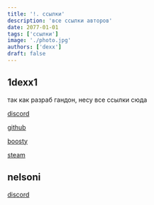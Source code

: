 ```yaml
---
title: '!. ссылки'
description: 'все ссылки авторов'
date: 2077-01-01
tags: ['ссылки']
image: './photo.jpg'
authors: ['dexx']
draft: false
---
```


## 1dexx1

так как разраб гандон, несу все ссылки сюда

[discord](https://discord.com/users/999589862158114848)

[github](https://github.com/1dexx1)

[boosty](https://boosty.to/1dexx1)

[steam](https://steamcommunity.com/id/1dexx1)

## nelsoni

[discord](https://discord.com/users/802521064059305984)